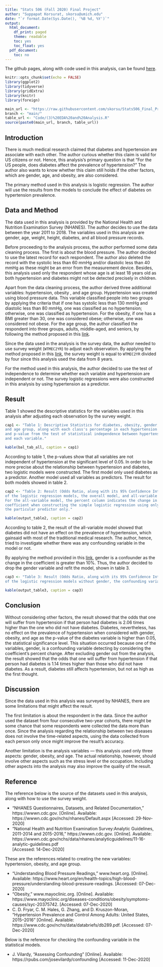 ```yaml
---
title: "Stats 506 (Fall 2020) Final Project"
author: "Suppapat Korsurat, skorsu@umich.edu"
date: "`r format.Date(Sys.Date(), '%B %d, %Y')`"
output:
  html_document:
    df_print: paged
    theme: readable
    toc: yes
    toc_float: yes
  pdf_document:
    toc: no
---
```


The github pages, along with code used in this analysis, can be found [here](https://github.com/skorsu/Stats506_Final_Project).

```r
knitr::opts_chunk$set(echo = FALSE)
library(ggplot2)
library(tidyverse)
library(gridExtra)
library(knitr)
library(foreign)
```


```r
main_url <- "https://raw.githubusercontent.com/skorsu/Stats506_Final_Project/"
branch <- "main/"
table_url <- "Code/(3)%20EDA%20and%20Analysis.R"
source(paste0(main_url, branch, table_url))
```

## Introduction
There is much medical research claimed that diabetes and hypertension are 
associate with each other. The author curious whether this claim is valid 
for US citizens or not. Hence, this analysis's primary question is that 
"For the US people, does diabetes affect the prevalence of hypertension?" 
The author also wants to know whether this claim still holds if the other 
factors, which are gender, age, and obesity, are also considered.

The primary method used in this analysis is logistic regression. The author 
will use the results from the models to conclude the effect of diabetes on 
hypertension prevalence. 

## Data and Method

The data used in this analysis is provided by the National Health and 
Nutrition Examination Survey (NHANES). The author decides to use the data 
between the year 2011 to 2018. The variables used in this analysis are 
gender, age, weight, height, diabetes, and all blood pressure records. 

Before proceeding to the analysis process, the author performed some data 
cleaning process. The first is about the blood pressure. The author decided 
to use the latest record for each respondent. The author also deleted the 
record with the systolic less than 60 mmHg and/or diastolic less than 40 mmHg 
as these might be an error from the measurement device. Besides, this analysis 
used only the respondent whose age is at least 18 years old as both 
hypertension and diabetes might not be detected precisely in children.

Apart from the data cleaning process, the author derived three additional 
variables: hypertension, obesity , and age group. Hypertension was created 
using blood pressure data. This variable classified people into two groups 
by applying the criteria that if one has systolic less than 130 mmHg and 
diastolic less than 80 mmHg, one was classified as no hypertension; 
otherwise, one was classified as hypertension. For the obesity, if one has a 
BMI greater than 30, one was considered obese; otherwise, one was considered 
not obese. For the age group, the author classified the respondent into 
three groups, adults, middle-aged, and seniors, by following the method 
proposed in this [link](https://www.cdc.gov/nchs/data/databriefs/db289.pdf).

Since the data used in the analysis is the survey data, the author needed to 
use survey weight (`WTMEC2YR`) to adjust each observation. By applying the 
method proposed in this [link](https://wwwn.cdc.gov/nchs/data/nhanes/analyticguidelines/11-16-analytic-guidelines.pdf), the survey weight is equal to `WTMEC2YR` divided by four 
since this analysis used the data from 8 years.

For the method used in this analysis, the author decided to use the test of 
independence to determine whether each variable and hypertension are 
independent or not. The survey logistic regressions were also constructed 
in this analysis by using hypertension as a predictor.

## Result

Table 1 showed the descriptive statistics for the variables used in this 
analysis after adjusting each observation by the survey weight. 

```r
cap1 <- "Table 1: Descriptive Statistics for diabetes, obesity, gender, 
and age group, along with each class's percentage in each hypertension status 
and p-value from the test of statistical independence between hypertension 
and each variable."

kable(bal_tab_all, caption = cap1)
```

According to table 1, the p-values show that all variables are not independent 
of hypertension at the significant level of 0.05. In order to be more precise 
about the relationship between hypertension and diabetes, two logistic models 
were constructed. The first model only used diabetes as a predictor. Another 
model used all variables as predictors. The result for both models showed 
in table 2.

```r
cap2 <- "Table 2: Result (Odds Ratio, along with its 95% Confidence Interval) 
of the logistic regression models, the overall model, and all-variable model. 
For the all-variable model, the percent column indicates the change in 
coefficient when constructing the simple logistic regression using only 
the particular predictor only."

kable(output_table2, caption = cap2)
```

According to table 2, the result of the all-variable model showed that 
diabetes did not have an effect on the prevalence of hypertension, which 
gainsaid with most of the traditional medical research. The author, 
hence, tried to investigate whether there was any confounding variable 
in the model or not. 

By applying the method provided in 
this [link](https://rpubs.com/josevilardy/confounding), gender is a 
confounder as the change in the coefficient is greater than 10%. Thus, the 
author decided to drop the gender variable and refit the model, shown in 
table 3.

```r
cap3 <- "Table 3: Result (Odds Ratio, along with its 95% Confidence Interval) 
of the logistic regression models without gender, the confounding variable."

kable(output_table3, caption = cap3)
```

## Conclusion
Without considering other factors, the result showed that the odds that one 
will suffer from hypertension if that person had diabetes is 2.06 times higher 
than the one who did not have diabetes. Diabetes, nevertheless, has no effect 
on the prevalence of hypertension when considered with gender, obesity, and 
age as the p-value of the diabetes variable is higher than 0.05, the 
statistical significance level. This situation occurred because one of the 
variables, gender, is a confounding variable detecting by considering the 
coefficient's percent change. After excluding gender out from the analysis, 
the result showed that the odds that one will suffer from hypertension if 
that person had diabetes is 1.14 times higher than those who did not have 
diabetes. As a result, diabetes still affects hypertension, but not as high 
as the first thought.

## Discussion
Since the data used in this analysis was surveyed by NHANES, there are some 
limitations that might affect the result. 

The first limitation is about the respondent in the data. Since the author 
used the dataset from four consecutive two-year cohorts, there might be some 
chance that some respondents were collected the data more than once. Since the
analysis regarding the relationship between two diseases does not involve the 
time-related aspects, using the data collected from each person only once 
might improve the result's accuracy. 

Another limitation is the analysis variables — this analysis used only three 
aspects: gender, obesity, and age. The actual relationship, however, should 
involve other aspects such as the stress level or the occupation. Including 
other aspects into the analysis may also improve the quality of the result.

## Reference
The reference below is the source of the datasets used in this analysis,
along with how to use the survey weight.

  - "NHANES Questionnaires, Datasets, and Related Documentation," 
  https://wwwn.cdc.gov. [Online]. Available: 
  https://wwwn.cdc.gov/nchs/nhanes/Default.aspx
  [Accessed: 29-Nov-2020]
  - "National Health and Nutrition Examination Survey:Analytic Guidelines, 
  2011-2014 and 2015-2016, " https://wwwn.cdc.gov. [Online]. Available:
  https://wwwn.cdc.gov/nchs/data/nhanes/analyticguidelines/11-16-analytic-guidelines.pdf  
  [Accessed: 14-Dec-2020]

These are the references related to creating the new variables: hypertension, 
obesity, and age group.

  - "Understanding Blood Pressure Readings," www.heart.org. [Online]. Available: https://www.heart.org/en/health-topics/high-blood-pressure/understanding-blood-pressure-readings.
  [Accessed: 07-Dec-2020] 
  - "Obesity," www.mayoclinic.org. [Online]. Available:
  https://www.mayoclinic.org/diseases-conditions/obesity/symptoms-causes/syc-20375742. 
  [Accessed: 07-Dec-2020] 
  - C. D. Fryar, C. M. Hales, G. Zhang, and D. Kruszon-Moran, "Hypertension 
  Prevalence and Control Among Adults: United States, 2015–2016" [Online]. 
  Available: https://www.cdc.gov/nchs/data/databriefs/db289.pdf. 
  [Accessed: 07-Dec-2020] 
  
Below is the reference for checking the confounding variable in the 
statistical models.

  - J. Vilardy, "Assessing Confounding" [Online]. Available: 
  https://rpubs.com/josevilardy/confounding [Accessed: 11-Dec-2020]
  

